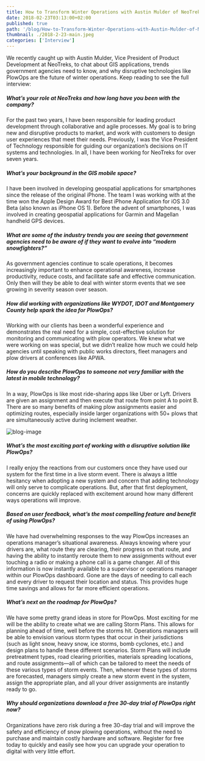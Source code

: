 ```yaml
---
title: How to Transform Winter Operations with Austin Mulder of NeoTreks
date: 2018-02-23T03:13:00+02:00
published: true
path: '/blog/How-to-Transform-Winter-Operations-with-Austin-Mulder-of-NeoTreks'
thumbnail: ./2018-2-23-main.jpeg
categories: ['Interview']
---
```


We recently caught up with Austin Mulder, Vice President of Product Development at NeoTreks, to chat about GIS applications, trends government agencies need to know, and why disruptive technologies like PlowOps are the future of winter operations. Keep reading to see the full interview:

##### What’s your role at NeoTreks and how long have you been with the company?

For the past two years, I have been responsible for leading product development through collaborative and agile processes. My goal is to bring new and disruptive products to market, and work with customers to design user experiences that meet their needs. Previously, I was the Vice President of Technology responsible for guiding our organization’s decisions on IT systems and technologies. In all, I have been working for NeoTreks for over seven years.

##### What’s your background in the GIS mobile space?

I have been involved in developing geospatial applications for smartphones since the release of the original iPhone. The team I was working with at the time won the Apple Design Award for Best iPhone Application for iOS 3.0 Beta (also known as iPhone OS 1). Before the advent of smartphones, I was involved in creating geospatial applications for Garmin and Magellan handheld GPS devices.

##### What are some of the industry trends you are seeing that government agencies need to be aware of if they want to evolve into “modern snowfighters?”

As government agencies continue to scale operations, it becomes increasingly important to enhance operational awareness, increase productivity, reduce costs, and facilitate safe and effective communication. Only then will they be able to deal with winter storm events that we see growing in severity season over season.

##### How did working with organizations like WYDOT, IDOT and Montgomery County help spark the idea for PlowOps?

Working with our clients has been a wonderful experience and demonstrates the real need for a simple, cost-effective solution for monitoring and communicating with plow operators. We knew what we were working on was special, but we didn’t realize how much we could help agencies until speaking with public works directors, fleet managers and plow drivers at conferences like APWA.

##### How do you describe PlowOps to someone not very familiar with the latest in mobile technology?

In a way, PlowOps is like most ride-sharing apps like Uber or Lyft. Drivers are given an assignment and then execute that route from point A to point B. There are so many benefits of making plow assignments easier and optimizing routes, especially inside larger organizations with 50+ plows that are simultaneously active during inclement weather.

![blog-image](./image-2.png)

##### What’s the most exciting part of working with a disruptive solution like PlowOps?

I really enjoy the reactions from our customers once they have used our system for the first time in a live storm event. There is always a little hesitancy when adopting a new system and concern that adding technology will only serve to complicate operations. But, after that first deployment, concerns are quickly replaced with excitement around how many different ways operations will improve.

##### Based on user feedback, what’s the most compelling feature and benefit of using PlowOps?

We have had overwhelming responses to the way PlowOps increases an operations manager’s situational awareness. Always knowing where your drivers are, what route they are clearing, their progress on that route, and having the ability to instantly reroute them to new assignments without ever touching a radio or making a phone call is a game changer. All of this information is now instantly available to a supervisor or operations manager within our PlowOps dashboard. Gone are the days of needing to call each and every driver to request their location and status. This provides huge time savings and allows for far more efficient operations.

##### What’s next on the roadmap for PlowOps?

We have some pretty grand ideas in store for PlowOps. Most exciting for me will be the ability to create what we are calling Storm Plans. This allows for planning ahead of time, well before the storms hit. Operations managers will be able to envision various storm types that occur in their jurisdictions (such as light snow, heavy snow, ice storms, bomb cyclones, etc.) and design plans to handle these different scenarios. Storm Plans will include pretreatment types, road clearing priorities, materials spreading locations, and route assignments—all of which can be tailored to meet the needs of these various types of storm events. Then, whenever these types of storms are forecasted, managers simply create a new storm event in the system, assign the appropriate plan, and all your driver assignments are instantly ready to go.

##### Why should organizations download a free 30-day trial of PlowOps right now?

Organizations have zero risk during a free 30-day trial and will improve the safety and efficiency of snow plowing operations, without the need to purchase and maintain costly hardware and software. Register for free today to quickly and easily see how you can upgrade your operation to digital with very little effort.
